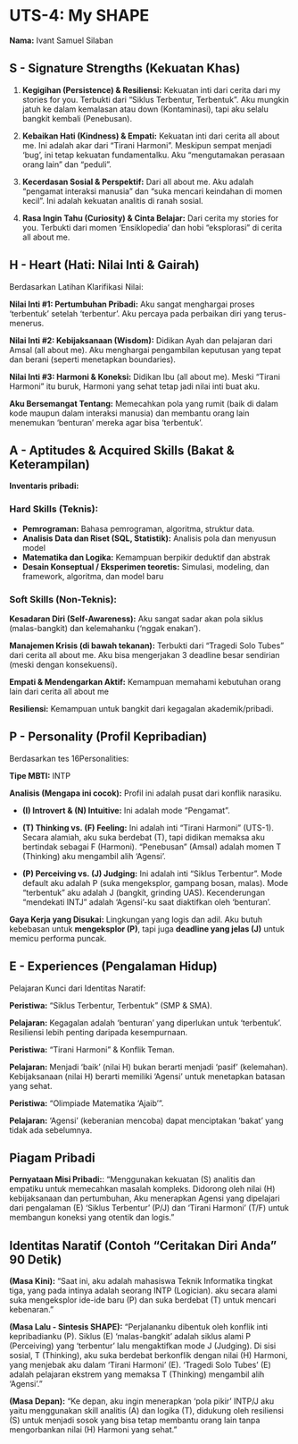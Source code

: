# UTS-4: My SHAPE

**Nama:** Ivant Samuel Silaban


## S - Signature Strengths (Kekuatan Khas)

1. **Kegigihan (Persistence) & Resiliensi:** Kekuatan inti dari cerita dari my stories for you. Terbukti dari "Siklus Terbentur, Terbentuk". Aku mungkin jatuh ke dalam kemalasan atau down (Kontaminasi), tapi aku selalu bangkit kembali (Penebusan).

2. **Kebaikan Hati (Kindness) & Empati:** Kekuatan inti dari cerita all about me. Ini adalah akar dari "Tirani Harmoni". Meskipun sempat menjadi 'bug', ini tetap kekuatan fundamentalku. Aku "mengutamakan perasaan orang lain" dan "peduli".

3. **Kecerdasan Sosial & Perspektif:** Dari all about me. Aku adalah "pengamat interaksi manusia" dan "suka mencari keindahan di momen kecil". Ini adalah kekuatan analitis di ranah sosial.

4. **Rasa Ingin Tahu (Curiosity) & Cinta Belajar:** Dari cerita my stories for you. Terbukti dari momen 'Ensiklopedia' dan hobi "eksplorasi" di cerita all about me.

## H - Heart (Hati: Nilai Inti & Gairah)

Berdasarkan Latihan Klarifikasi Nilai:

**Nilai Inti #1: Pertumbuhan Pribadi:** Aku sangat menghargai proses 'terbentuk' setelah 'terbentur'. Aku percaya pada perbaikan diri yang terus-menerus.

**Nilai Inti #2: Kebijaksanaan (Wisdom):** Didikan Ayah dan pelajaran dari Amsal (all about me). Aku menghargai pengambilan keputusan yang tepat dan berani (seperti menetapkan boundaries).

**Nilai Inti #3: Harmoni & Koneksi:** Didikan Ibu (all about me). Meski "Tirani Harmoni" itu buruk, Harmoni yang sehat tetap jadi nilai inti buat aku.

**Aku Bersemangat Tentang:** Memecahkan pola yang rumit (baik di dalam kode maupun dalam interaksi manusia) dan membantu orang lain menemukan 'benturan' mereka agar bisa 'terbentuk'.

## A - Aptitudes & Acquired Skills (Bakat & Keterampilan)

**Inventaris pribadi:**

### Hard Skills (Teknis):

- **Pemrograman:** Bahasa pemrograman, algoritma, struktur data.
- **Analisis Data dan Riset (SQL, Statistik):** Analisis pola dan menyusun model
- **Matematika dan Logika:** Kemampuan berpikir deduktif dan abstrak
- **Desain Konseptual / Eksperimen teoretis:** Simulasi, modeling, dan framework, algoritma, dan model baru

### Soft Skills (Non-Teknis):

**Kesadaran Diri (Self-Awareness):** Aku sangat sadar akan pola siklus (malas-bangkit) dan kelemahanku ('nggak enakan').

**Manajemen Krisis (di bawah tekanan):** Terbukti dari "Tragedi Solo Tubes" dari cerita all about me. Aku bisa mengerjakan 3 deadline besar sendirian (meski dengan konsekuensi).

**Empati & Mendengarkan Aktif:** Kemampuan memahami kebutuhan orang lain dari cerita all about me

**Resiliensi:** Kemampuan untuk bangkit dari kegagalan akademik/pribadi.

## P - Personality (Profil Kepribadian)

Berdasarkan tes 16Personalities:

**Tipe MBTI:** INTP

**Analisis (Mengapa ini cocok):** Profil ini adalah pusat dari konflik narasiku.

- **(I) Introvert & (N) Intuitive:** Ini adalah mode "Pengamat".

- **(T) Thinking vs. (F) Feeling:** Ini adalah inti "Tirani Harmoni" (UTS-1). Secara alamiah, aku suka berdebat (T), tapi didikan memaksa aku bertindak sebagai F (Harmoni). "Penebusan" (Amsal) adalah momen T (Thinking) aku mengambil alih 'Agensi'.

- **(P) Perceiving vs. (J) Judging:** Ini adalah inti "Siklus Terbentur". Mode default aku adalah P (suka mengeksplor, gampang bosan, malas). Mode "terbentuk" aku adalah J (bangkit, grinding UAS). Kecenderungan "mendekati INTJ" adalah 'Agensi'-ku saat diaktifkan oleh 'benturan'.

**Gaya Kerja yang Disukai:** Lingkungan yang logis dan adil. Aku butuh kebebasan untuk **mengeksplor (P)**, tapi juga **deadline yang jelas (J)** untuk memicu performa puncak.

## E - Experiences (Pengalaman Hidup)

Pelajaran Kunci dari Identitas Naratif:

**Peristiwa:** "Siklus Terbentur, Terbentuk" (SMP & SMA).

**Pelajaran:** Kegagalan adalah 'benturan' yang diperlukan untuk 'terbentuk'. Resiliensi lebih penting daripada kesempurnaan.

**Peristiwa:** "Tirani Harmoni" & Konflik Teman.

**Pelajaran:** Menjadi 'baik' (nilai H) bukan berarti menjadi 'pasif' (kelemahan). Kebijaksanaan (nilai H) berarti memiliki 'Agensi' untuk menetapkan batasan yang sehat.

**Peristiwa:** "Olimpiade Matematika 'Ajaib'".

**Pelajaran:** 'Agensi' (keberanian mencoba) dapat menciptakan 'bakat' yang tidak ada sebelumnya.

## Piagam Pribadi

**Pernyataan Misi Pribadi:**:
"Menggunakan kekuatan (S) analitis dan empatiku untuk memecahkan masalah kompleks. Didorong oleh nilai (H) kebijaksanaan dan pertumbuhan, Aku menerapkan Agensi yang dipelajari dari pengalaman (E) 'Siklus Terbentur' (P/J) dan 'Tirani Harmoni' (T/F) untuk membangun koneksi yang otentik dan logis."

## Identitas Naratif (Contoh "Ceritakan Diri Anda" 90 Detik)

**(Masa Kini):** "Saat ini, aku adalah mahasiswa Teknik Informatika tingkat tiga, yang pada intinya adalah seorang INTP (Logician). aku secara alami suka mengeksplor ide-ide baru (P) dan suka berdebat (T) untuk mencari kebenaran."

**(Masa Lalu - Sintesis SHAPE):** "Perjalananku dibentuk oleh konflik inti kepribadianku (P). Siklus (E) 'malas-bangkit' adalah siklus alami P (Perceiving) yang 'terbentur' lalu mengaktifkan mode J (Judging). Di sisi sosial, T (Thinking), aku suka berdebat berkonflik dengan nilai (H) Harmoni, yang menjebak aku dalam 'Tirani Harmoni' (E). 'Tragedi Solo Tubes' (E) adalah pelajaran ekstrem yang memaksa T (Thinking) mengambil alih 'Agensi'."

**(Masa Depan):** "Ke depan, aku ingin menerapkan 'pola pikir' INTP/J aku yaitu menggunakan skill analitis (A) dan logika (T), didukung oleh resiliensi (S) untuk menjadi sosok yang bisa tetap membantu orang lain tanpa mengorbankan nilai (H) Harmoni yang sehat."